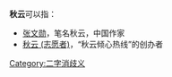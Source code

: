 '''秋云'''可以指：
* [[张文勋|张文勋]]，笔名秋云，中国作家
* [[秋云_(志愿者)|秋云 (志愿者)]]，“秋云倾心热线”的创办者

{{disambig}}

[[Category:二字消歧义|Category:二字消歧义]]